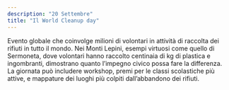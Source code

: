 ```yaml
---
description: "20 Settembre"
title: "Il World Cleanup day"
---
```


Evento globale che coinvolge milioni di volontari in attività di raccolta dei rifiuti in tutto il mondo. Nei Monti Lepini, esempi virtuosi come quello di Sermoneta, dove volontari hanno raccolto centinaia di kg di plastica e ingombranti, dimostrano quanto l’impegno civico possa fare la differenza. La giornata può includere workshop, premi per le classi scolastiche più attive, e mappature dei luoghi più colpiti dall’abbandono dei rifiuti. 